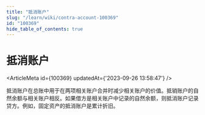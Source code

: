 ```yaml
---
title: "抵消账户"
slug: "/learn/wiki/contra-account-100369"
id: "100369"
hide_table_of_contents: true
---
```



# 抵消账户

<ArticleMeta id={100369} updatedAt={'2023-09-26 13:58:47'} />
<div className='border-solid border-b border-t-0 my-4 border-[var(--ifm-color-gray-300)]' />

抵消账户在总账中用于在两项相关账户合并时减少相关账户的价值。抵销账户的自然余额与相关账户相反。如果借方是相关账户中记录的自然余额，则抵消账户记录贷方。例如，固定资产的抵消账户是累计折旧。
